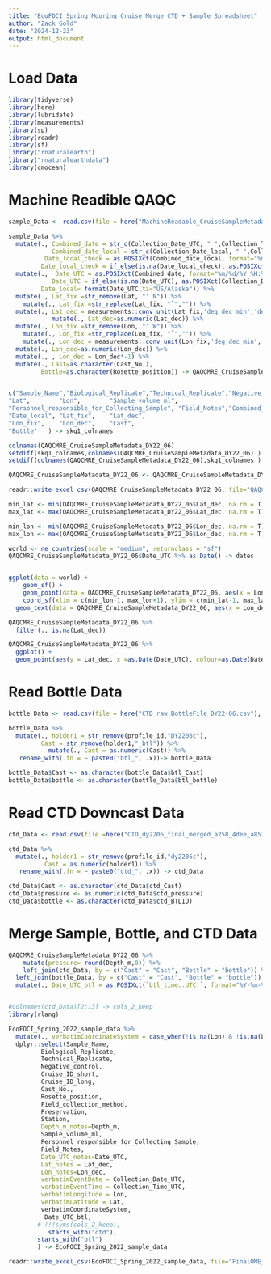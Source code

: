 ```yaml
---
title: "EcoFOCI Spring Mooring Cruise Merge CTD + Sample Spreadsheet"
author: "Zack Gold"
date: "2024-12-23"
output: html_document
---
```

# Load Data

```r
library(tidyverse)
library(here)
library(lubridate)
library(measurements)
library(sp)
library(readr)
library(sf)
library("rnaturalearth")
library("rnaturalearthdata")
library(cmocean)
```

# Machine Readible QAQC

```r

sample_Data <- read.csv(file = here("MachineReadable_CruiseSampleMetadata_DY22-06.csv"), header=T,fileEncoding="UTF-8")

sample_Data %>% 
  mutate(., Combined_date = str_c(Collection_Date_UTC, " ",Collection_Time_UTC),
            Combined_date_local = str_c(Collection_Date_local, " ",Collection_Time_local),
          Date_local_check = as.POSIXct(Combined_date_local, format="%m/%d/%y %H:%M", tz="US/Alaska"),
         Date_local_check = if_else(is.na(Date_local_check), as.POSIXct(Combined_date_local, format="%m/%d/%y", tz="UTC"), Date_local_check )) %>% 
  mutate(.,  Date_UTC = as.POSIXct(Combined_date, format="%m/%d/%Y %H:%M", tz="UTC"),
            Date_UTC = if_else(is.na(Date_UTC), as.POSIXct(Collection_Date_UTC, format="%m/%d/%Y", tz="UTC"), Date_UTC ), 
         Date_local= format(Date_UTC,tz="US/Alaska")) %>% 
  mutate(., Lat_fix =str_remove(Lat, "' N")) %>% 
    mutate(., Lat_fix =str_replace(Lat_fix, "˚","")) %>% 
  mutate(., Lat_dec = measurements::conv_unit(Lat_fix,'deg_dec_min','dec_deg')) %>% 
            mutate(., Lat_dec=as.numeric(Lat_dec)) %>% 
  mutate(., Lon_fix =str_remove(Lon, "' W")) %>% 
    mutate(., Lon_fix =str_replace(Lon_fix, "˚","")) %>%
    mutate(., Lon_dec = measurements::conv_unit(Lon_fix,'deg_dec_min','dec_deg')) %>% 
  mutate(., Lon_dec=as.numeric(Lon_dec)) %>% 
  mutate(., , Lon_dec = Lon_dec*-1) %>% 
  mutate(., Cast=as.character(Cast_No.),
         Bottle=as.character(Rosette_position)) -> QAQCMRE_CruiseSampleMetadata_DY22_06


c("Sample_Name","Biological_Replicate","Technical_Replicate","Negative_control",    "Cruise_ID_short",     "Cruise_ID_long",     "Collection_Date_UTC", "Collection_Date_local","Collection_Time_UTC","Collection_Time_local"                   ,"Field_Sample_Name",   "Cast_No.",  "Rosette_position",    "Field_collection_method"       ,"Preservation",       "Area.within.region",  "Station",    "Depth_m",   
"Lat",        "Lon",        "Sample_volume_ml",   
"Personnel_responsible_for_Collecting_Sample", "Field_Notes","Combined_date",      "Combined_date_local", "Date_UTC",   "Date_local_check",   
"Date_local", "Lat_fix",    "Lat_dec",   
"Lon_fix",    "Lon_dec",    "Cast",      
"Bottle"   ) -> skq1_colnames

colnames(QAQCMRE_CruiseSampleMetadata_DY22_06)
setdiff(skq1_colnames,colnames(QAQCMRE_CruiseSampleMetadata_DY22_06) )
setdiff(colnames(QAQCMRE_CruiseSampleMetadata_DY22_06),skq1_colnames )

QAQCMRE_CruiseSampleMetadata_DY22_06 <- QAQCMRE_CruiseSampleMetadata_DY22_06[, skq1_colnames]

readr::write_excel_csv(QAQCMRE_CruiseSampleMetadata_DY22_06, file="QAQCMRE_CruiseSampleMetadata_DY22_06.csv")

```



```r

min_lat <- min(QAQCMRE_CruiseSampleMetadata_DY22_06$Lat_dec, na.rm = T)
max_lat <- max(QAQCMRE_CruiseSampleMetadata_DY22_06$Lat_dec, na.rm = T)

min_lon <- min(QAQCMRE_CruiseSampleMetadata_DY22_06$Lon_dec, na.rm = T)
max_lon <- max(QAQCMRE_CruiseSampleMetadata_DY22_06$Lon_dec, na.rm = T)

world <- ne_countries(scale = "medium", returnclass = "sf")
QAQCMRE_CruiseSampleMetadata_DY22_06$Date_UTC %>% as.Date() -> dates


ggplot(data = world) +
    geom_sf() +
    geom_point(data = QAQCMRE_CruiseSampleMetadata_DY22_06, aes(x = Lon_dec, y = Lat_dec, colour=as.Date(Date_UTC)), size=2) +
    coord_sf(xlim = c(min_lon-1, max_lon+1), ylim = c(min_lat-1, max_lat+1), expand = FALSE) +theme_bw() +xlab("Longitude") +ylab("Latitude") +
  geom_text(data = QAQCMRE_CruiseSampleMetadata_DY22_06, aes(x = Lon_dec, y = Lat_dec, label=Station),size = 2, colour="black") + scale_color_cmocean(labels=dates, breaks=dates, name ="tempo", start = 0.1, end=0.5) +labs(colour="Date")


```

```r
QAQCMRE_CruiseSampleMetadata_DY22_06 %>% 
  filter(., is.na(Lat_dec))
```

```r
QAQCMRE_CruiseSampleMetadata_DY22_06 %>% 
  ggplot() +
  geom_point(aes(y = Lat_dec, x =as.Date(Date_UTC), colour=as.Date(Date_UTC)), size=2) + scale_color_cmocean(labels=dates, breaks=dates, name ="tempo", start = 0.1, end=0.5) +labs(colour="Date") +scale_x_date(date_labels = "%b %d %Y")

```

# Read Bottle Data

```r

bottle_Data <- read.csv(file = here("CTD_raw_BottleFile_DY22-06.csv"), header=T)

bottle_Data %>% 
  mutate(., holder1 = str_remove(profile_id,"DY2206c"),
         Cast = str_remove(holder1,"_btl")) %>% 
           mutate(., Cast = as.numeric(Cast)) %>% 
   rename_with(.fn = ~ paste0("btl_", .x))-> bottle_Data

bottle_Data$Cast <- as.character(bottle_Data$btl_Cast)
bottle_Data$bottle <- as.character(bottle_Data$btl_bottle)
```

# Read CTD Downcast Data

```r

ctd_Data <- read.csv(file =here("CTD_dy2206_final_merged_a258_4dee_a851.csv"), header=T)

ctd_Data %>% 
  mutate(., holder1 = str_remove(profile_id,"dy2206c"),
          Cast = as.numeric(holder1)) %>% 
   rename_with(.fn = ~ paste0("ctd_", .x)) -> ctd_Data

ctd_Data$Cast <- as.character(ctd_Data$ctd_Cast)
ctd_Data$pressure <- as.numeric(ctd_Data$ctd_pressure)
ctd_Data$bottle <- as.character(ctd_Data$ctd_BTLID)

```


# Merge Sample, Bottle, and CTD Data

```r
QAQCMRE_CruiseSampleMetadata_DY22_06 %>% 
    mutate(pressure= round(Depth_m,0)) %>% 
    left_join(ctd_Data, by = c("Cast" = "Cast", "Bottle" = "bottle")) %>% 
  left_join(bottle_Data, by = c("Cast" = "Cast", "Bottle" = "bottle"))  %>% 
  mutate(., Date_UTC_btl = as.POSIXct(`btl_time..UTC.`, format="%Y-%m-%dT%H:%M:%SZ", tz="UTC") ) -> EcoFOCI_Spring_2022_sample_data


#colnames(ctd_Data)[2:13] -> cols_2_keep
library(rlang)

EcoFOCI_Spring_2022_sample_data %>% 
  mutate(., verbatimCoordinateSystem = case_when(!is.na(Lon) & !is.na(Lat) ~ "degrees minutes seconds", TRUE ~ NA_character_)) %>%
  dplyr::select(Sample_Name, 
         Biological_Replicate,
         Technical_Replicate,
         Negative_control, 
         Cruise_ID_short, 
         Cruise_ID_long,
         Cast_No.,
         Rosette_position,
         Field_collection_method,
         Preservation,
         Station,
         Depth_m_notes=Depth_m,
         Sample_volume_ml,
         Personnel_responsible_for_Collecting_Sample,
         Field_Notes,
         Date_UTC_notes=Date_UTC,
         Lat_notes = Lat_dec,
         Lon_notes=Lon_dec,
         verbatimEventDate = Collection_Date_UTC,
         verbatimEventTime = Collection_Time_UTC,
         verbatimLongitude = Lon,
         verbatimLatitude = Lat,
         verbatimCoordinateSystem,
          Date_UTC_btl,
        # !!!syms(cols_2_keep),
           starts_with("ctd"),
        starts_with("btl")
        ) -> EcoFOCI_Spring_2022_sample_data

readr::write_excel_csv(EcoFOCI_Spring_2022_sample_data, file="FinalOME_Merge_DY22-06.csv")
```


